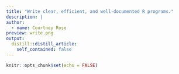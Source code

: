 ```yaml
---
title: "Write clear, efficient, and well-documented R programs."
description: |
author:
  - name: Courtney Rose
preview: write.png
output:
  distill::distill_article:
    self_contained: false
---
```



```r
knitr::opts_chunk$set(echo = FALSE)
```



